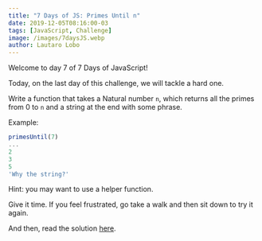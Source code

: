 ```yaml
---
title: "7 Days of JS: Primes Until n"
date: 2019-12-05T08:16:00-03
tags: [JavaScript, Challenge]
image: /images/7daysJS.webp
author: Lautaro Lobo
---
```


Welcome to day 7 of 7 Days of JavaScript! 

Today, on the last day of this challenge, we will tackle a hard one.

Write a function that takes a Natural number `n`, which returns all the primes from 0 to `n` and a string at the end with some phrase.

Example: 

~~~javascript
primesUntil(7)
...
2
3
5
'Why the string?'
~~~

Hint: you may want to use a helper function.

Give it time. If you feel frustrated, go take a walk and then sit down to try it again. 

And then, read the solution <a href="https://lautarolobo.xyz/blog/solution-to-day-7-of-7-days-of-js/" title="Solution to the last day of 7 Days of JS">here</a>.

<script type="application/ld+json">
\{
 "@context": "https://schema.org", 
 "@type": "BlogPosting",
 "url": "https://lautarolobo.xyz/blog/7-days-of-js-primes-until-n/",
 "mainEntityOfPage": "https://lautarolobo.xyz/blog/7-days-of-js-primes-until-n/",
 "headline": "7 Days of JS: Primes Until n",
 "alternativeHeadline": "Day 7 of 7 Days of JS",
 "genre": "JavaScript", 
 "keywords": [
  "javascript", 
  "challenge", 
  "programming"
],  
 "wordcount": "86",
 "datePublished": "2019-12-05",
 "dateCreated": "2019-12-05",
 "dateModified": "2024-06-25",
 "description": "Last Day of 7 Days of JS",
 "isFamilyFriendly": "true",
 "image": "https://lautarolobo.xyz/images/7daysJS-7f7d8328.webp",
 "publisher": \{
  "@type": "Organization",
  "name": "Lautaro Jordan Lobo Ravarotto",
  "url": "https://lautarolobo.xyz",
  "logo": \{  
   "@type": "ImageObject",
   "author": "Lautaro Jordan Lobo Ravarotto",
   "url": "https://imgsafe.org/image/5709e8ceba.png"
   }
  },
 "author": \{
  "@type": "Person",
  "name": "Lautaro Jordan Lobo Ravarotto",
  "url": "https://lautarolobo.xyz",
  "email": "contact@lautarolobo.xyz",
  "birthDate": "2000-04-12",
  "gender": "male",
  "nationality": "Argentina",
  "alumniOf": \{
   "@type": "CollegeOrUniversity",
   "legalName": "National University of Córdoba",
   "sameAs": "https://en.wikipedia.org/wiki/National_University_of_C%C3%B3rdoba",
   "location": \{
    "@type": "Place",
    "sameAs": "http://unc.edu.ar",
    "name": "National University of Córdoba",
    "address": \{
      "@type": "PostalAddress",
      "streetAddress": "Av. Haya de la Torre s/n",
      "addressCountry": "Argentina",
      "addressLocality": "Córdoba",
      "postalCode": "5000" 
      }
     }
    }
   },
 "creator": \{
  "@type": "Person",
  "name": "Lautaro Jordan Lobo Ravarotto",
  "url": "https://lautarolobo.xyz",
  "email": "contact@lautarolobo.xyz",
  "birthDate": "2000-04-12",
  "gender": "male",
  "nationality": "Argentina",
  "alumniOf": \{
   "@type": "CollegeOrUniversity",
   "legalName": "National University of Córdoba",
   "sameAs": "https://en.wikipedia.org/wiki/National_University_of_C%C3%B3rdoba",
   "location": \{
    "@type": "Place",
    "sameAs": "http://unc.edu.ar",
    "name": "National University of Córdoba",
    "address": \{
      "@type": "PostalAddress",
      "streetAddress": "Av. Haya de la Torre s/n",
      "addressCountry": "Argentina",
      "addressLocality": "Córdoba",
      "postalCode": "5000" 
      }
     }
    }   
   }
  }
 }
},
</script>